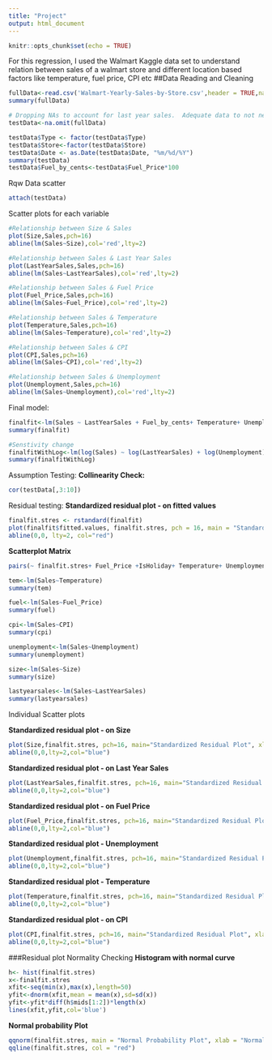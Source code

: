 ```yaml
---
title: "Project"
output: html_document
---
```


```r
knitr::opts_chunk$set(echo = TRUE)
```

For this regression, I used the Walmart Kaggle data set to understand relation between sales of a walmart store and different location based factors like temperature, fuel price, CPI etc
##Data Reading and Cleaning
```r
fullData<-read.csv('Walmart-Yearly-Sales-by-Store.csv',header = TRUE,na='NA')
summary(fullData)

# Dropping NAs to account for last year sales.  Adequate data to not negatively impact the model.
testData<-na.omit(fullData)

testData$Type <- factor(testData$Type)
testData$Store<-factor(testData$Store)
testData$Date <- as.Date(testData$Date, "%m/%d/%Y")
summary(testData)
testData$Fuel_by_cents<-testData$Fuel_Price*100
```

Rqw Data scatter
```r
attach(testData)

```


Scatter plots for each variable
```r
#Relationship between Size & Sales
plot(Size,Sales,pch=16)
abline(lm(Sales~Size),col='red',lty=2)

#Relationship between Sales & Last Year Sales
plot(LastYearSales,Sales,pch=16)
abline(lm(Sales~LastYearSales),col='red',lty=2)

#Relationship between Sales & Fuel Price
plot(Fuel_Price,Sales,pch=16)
abline(lm(Sales~Fuel_Price),col='red',lty=2)

#Relationship between Sales & Temperature
plot(Temperature,Sales,pch=16)
abline(lm(Sales~Temperature),col='red',lty=2)

#Relationship between Sales & CPI
plot(CPI,Sales,pch=16)
abline(lm(Sales~CPI),col='red',lty=2)

#Relationship between Sales & Unemployment
plot(Unemployment,Sales,pch=16)
abline(lm(Sales~Unemployment),col='red',lty=2)
```

Final model:

```r
finalfit<-lm(Sales ~ LastYearSales + Fuel_by_cents+ Temperature+ Unemployment + CPI  + IsHoliday)
summary(finalfit)

#Senstivity change
finalfitWithLog<-lm(log(Sales) ~ log(LastYearSales) + log(Unemployment) + log(CPI)  + IsHoliday)
summary(finalfitWithLog)
```


Assumption Testing:
**Collinearity Check:**
```r
cor(testData[,3:10])
```

Residual testing:
**Standardized residual plot ‐ on fitted values**
```r
finalfit.stres <- rstandard(finalfit)
plot(finalfit$fitted.values, finalfit.stres, pch = 16, main = "Standardized Residual Plot", xlab = "Fitted Value", ylab = "Standardized Residuals")
abline(0,0, lty=2, col="red")
```
  
**Scatterplot Matrix**
```r
pairs(~ finalfit.stres+ Fuel_Price +IsHoliday+ Temperature+ Unemployment +  CPI +Size, main="Simple Scatterplot Matrix")

```

```r
tem<-lm(Sales~Temperature)
summary(tem)

fuel<-lm(Sales~Fuel_Price)
summary(fuel)

cpi<-lm(Sales~CPI)
summary(cpi)

unemployment<-lm(Sales~Unemployment)
summary(unemployment)

size<-lm(Sales~Size)
summary(size)

lastyearsales<-lm(Sales~LastYearSales)
summary(lastyearsales)
```


Individual Scatter plots

**Standardized residual plot ‐ on Size**
```r
plot(Size,finalfit.stres, pch=16, main="Standardized Residual Plot", xlab="Store Size",ylab="Standardized Residuals")
abline(0,0,lty=2,col="blue")

```

**Standardized residual plot ‐ on Last Year Sales**
```r
plot(LastYearSales,finalfit.stres, pch=16, main="Standardized Residual Plot", xlab="Last Year Sales",ylab="Standardized Residuals")
abline(0,0,lty=2,col="blue")
```

**Standardized residual plot ‐ on Fuel Price**
```r
plot(Fuel_Price,finalfit.stres, pch=16, main="Standardized Residual Plot", xlab="Fuel Price",ylab="Standardized Residuals")
abline(0,0,lty=2,col="blue")
```

**Standardized residual plot ‐ Unemployment**
```r
plot(Unemployment,finalfit.stres, pch=16, main="Standardized Residual Plot", xlab="Unemployment",ylab="Standardized Residuals")
abline(0,0,lty=2,col="blue")

```

**Standardized residual plot ‐ Temperature**
```r
plot(Temperature,finalfit.stres, pch=16, main="Standardized Residual Plot", xlab="Temperature",ylab="Standardized Residuals")
abline(0,0,lty=2,col="blue")

```

**Standardized residual plot ‐ on CPI**
```r
plot(CPI,finalfit.stres, pch=16, main="Standardized Residual Plot", xlab="CPI",ylab="Standardized Residuals")
abline(0,0,lty=2,col="blue")

```

###Residual plot Normality Checking
**Histogram with normal curve**
```r
h<- hist(finalfit.stres)
x<-finalfit.stres
xfit<-seq(min(x),max(x),length=50)
yfit<-dnorm(xfit,mean = mean(x),sd=sd(x))
yfit<-yfit*diff(h$mids[1:2])*length(x)
lines(xfit,yfit,col='blue')
```

**Normal probability Plot**
```r
qqnorm(finalfit.stres, main = "Normal Probability Plot", xlab = "Normal Scores", ylab = "Standardized Residuals")
qqline(finalfit.stres, col = "red")
```


